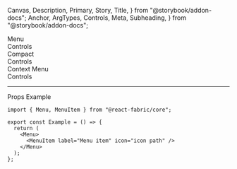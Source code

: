   Canvas,
  Description,
  Primary,
  Story,
  Title,
} from "@storybook/addon-docs";
  Anchor,
  ArgTypes,
  Controls,
  Meta,
  Subheading,
} from "@storybook/addon-docs";

<Meta of={MenuStories} />

<Title>Menu</Title>

<Anchor storyId="icon">
  <div className="hidden-anchor">
    <Subheading>Menu</Subheading>
  </div>
</Anchor>

<Description of={Menu} />

<Primary />

<Collapsable className="control-panel">
  <div>Controls</div>
  <Controls of={MenuStories._Menu} />
</Collapsable>

<Anchor storyId="colors">
  <Subheading>Compact</Subheading>
</Anchor>
<Description of={MenuStories.Minimal} />
<Canvas withToolbar of={MenuStories.Minimal} />
<Collapsable className="control-panel">
  <div>Controls</div>
  <Controls of={MenuStories.Minimal} />
</Collapsable>

<Anchor storyId="sizes">
  <Subheading>Context Menu</Subheading>
</Anchor>
<Description of={MenuStories._ContextMenu} />
<Canvas withToolbar of={MenuStories._ContextMenu} />
<Collapsable className="control-panel">
  <div>Controls</div>
  <Controls of={MenuStories._ContextMenu} />
</Collapsable>

<hr />

<Anchor storyId="props">
  <Subheading>Props</Subheading>
</Anchor>

<ArgTypes sort="requiredFirst" />

<Anchor storyId="sample">
  <Subheading>Example</Subheading>
</Anchor>

```tsx
import { Menu, MenuItem } from "@react-fabric/core";

export const Example = () => {
  return (
    <Menu>
      <MenuItem label="Menu item" icon="icon path" />
    </Menu>
  );
};
```
